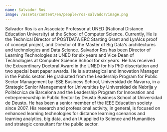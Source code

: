 ```yaml
---
name: Salvador Ros
image: /assets/content/en/people/ros-salvador/image.png
---
```

Salvador Ros is an Associate Professor at UNED (National Distance Education University) at the School of Computer Science. Currently, He is the Technical Director of POSTDATA ERC Starting Grant and LyrAIcs proof of concept project, and Director of the Master of Big Data's architectures and technologies and Data Science. Salvador Ros has been Director of Learning Technologies at UNED for six years and Vice Dean of Technologies at Computer Science School for six years. He has received the Extraordinary Doctoral Award in the UNED for his PhD dissertation and two special best paper awards. He is a strategical and innovation Manager in the Public sector. He graduated from the Leadership Program for Public Sector Management by IESE Business School, Universidad de Navarra, in a Strategic Senior Management for Universities by Universidad de Nebrija y Politécnica de Barcelona and the Leadership Program for Innovation and entrepreneurship in Public Sector by Deusto Business School at Universidad de Deusto.  He has been a senior member of the IEEE Education society since 2007.  His research and professional activity, in general, is focused on enhanced learning technologies for distance learning scenarios and learning analytics, big data, and an IA applied to Science and Humanities and strategic consultant for the public sector.
